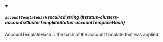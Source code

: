 
<details className="config-field" data-expandable="false" open>
<summary>

##### `accountTemplateHash` <span className="config-field-required" data-required="false">required</span> <span className="config-field-type">string</span> <span className="config-field-default"></span> <span className="config-field-enum"></span> {#status-clusters-accountsClusterTemplateStatus-accountTemplateHash}

AccountTemplateHash is the hash of the account template that was applied

</summary>



</details>
